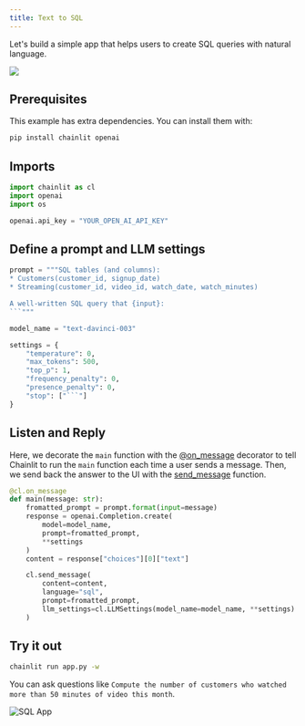```yaml
---
title: Text to SQL
---
```


Let's build a simple app that helps users to create SQL queries with natural language.

<Frame caption="Preview of the final result">
  <img src="/images/text-to-sql.png" />
</Frame>

## Prerequisites

This example has extra dependencies. You can install them with:

```bash
pip install chainlit openai
```

## Imports

```python app.py
import chainlit as cl
import openai
import os

openai.api_key = "YOUR_OPEN_AI_API_KEY"
```

## Define a prompt and LLM settings

````python app.py
prompt = """SQL tables (and columns):
* Customers(customer_id, signup_date)
* Streaming(customer_id, video_id, watch_date, watch_minutes)

A well-written SQL query that {input}:
```"""

model_name = "text-davinci-003"

settings = {
    "temperature": 0,
    "max_tokens": 500,
    "top_p": 1,
    "frequency_penalty": 0,
    "presence_penalty": 0,
    "stop": ["```"]
}
````

## Listen and Reply

Here, we decorate the `main` function with the [@on_message](/api-reference/on-message) decorator to tell Chainlit to run the `main` function each time a user sends a message.
Then, we send back the answer to the UI with the [send_message](/api-reference/send-message) function.

```python app.py
@cl.on_message
def main(message: str):
    fromatted_prompt = prompt.format(input=message)
    response = openai.Completion.create(
        model=model_name,
        prompt=fromatted_prompt,
        **settings
    )
    content = response["choices"][0]["text"]

    cl.send_message(
        content=content,
        language="sql",
        prompt=fromatted_prompt,
        llm_settings=cl.LLMSettings(model_name=model_name, **settings)
    )
```

## Try it out

```bash
chainlit run app.py -w
```

You can ask questions like `Compute the number of customers who watched more than 50 minutes of video this month`.

![SQL App](/images/text-to-sql.png)
